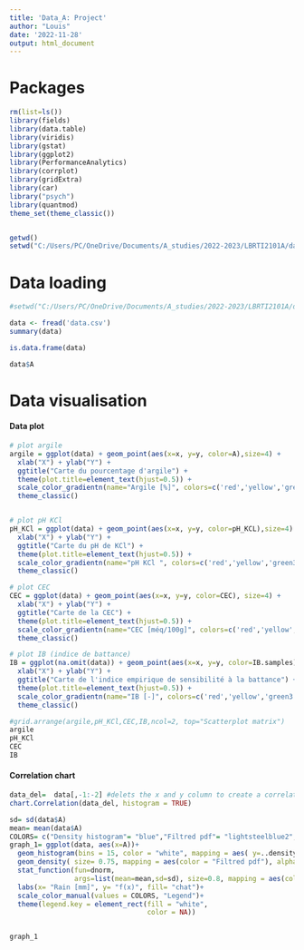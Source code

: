 ```yaml
---
title: 'Data_A: Project'
author: "Louis"
date: '2022-11-28'
output: html_document
---
```


# Packages
```r
rm(list=ls())
library(fields)
library(data.table)
library(viridis)
library(gstat)
library(ggplot2)
library(PerformanceAnalytics)
library(corrplot)
library(gridExtra)
library(car)
library("psych")
library(quantmod)
theme_set(theme_classic())



```

```r
getwd()
setwd("C:/Users/PC/OneDrive/Documents/A_studies/2022-2023/LBRTI2101A/data/LBRTI2101A---Data-Science-in-bioscience-engineering")
```

# Data loading
```r
#setwd("C:/Users/PC/OneDrive/Documents/A_studies/2022-2023/LBRTI2101A/data/LBRTI2101A---Data-Science-in-bioscience-engineering") #set working dir

data <- fread('data.csv')
summary(data)

is.data.frame(data)

data$A
```

# Data visualisation

#### Data plot
```r
# plot argile 
argile = ggplot(data) + geom_point(aes(x=x, y=y, color=A),size=4) + 
  xlab("X") + ylab("Y") + 
  ggtitle("Carte du pourcentage d'argile") +
  theme(plot.title=element_text(hjust=0.5)) +
  scale_color_gradientn(name="Argile [%]", colors=c('red','yellow','green3','royalblue')) +
  theme_classic()


# plot pH KCl 
pH_KCl = ggplot(data) + geom_point(aes(x=x, y=y, color=pH_KCL),size=4) + 
  xlab("X") + ylab("Y") + 
  ggtitle("Carte du pH de KCl") +
  theme(plot.title=element_text(hjust=0.5)) +
  scale_color_gradientn(name="pH KCl ", colors=c('red','yellow','green3','royalblue')) +
  theme_classic()

# plot CEC 
CEC = ggplot(data) + geom_point(aes(x=x, y=y, color=CEC), size=4) + 
  xlab("X") + ylab("Y") + 
  ggtitle("Carte de la CEC") +
  theme(plot.title=element_text(hjust=0.5)) +
  scale_color_gradientn(name="CEC [méq/100g]", colors=c('red','yellow','green3','royalblue')) +
  theme_classic()

# plot IB (indice de battance)
IB = ggplot(na.omit(data)) + geom_point(aes(x=x, y=y, color=IB.samples), size=4) + 
  xlab("X") + ylab("Y") + 
  ggtitle("Carte de l'indice empirique de sensibilité à la battance") +
  theme(plot.title=element_text(hjust=0.5)) +
  scale_color_gradientn(name="IB [-]", colors=c('red','yellow','green3','royalblue')) +
  theme_classic()

#grid.arrange(argile,pH_KCl,CEC,IB,ncol=2, top="Scatterplot matrix")
argile
pH_KCl
CEC
IB
```

#### Correlation chart
```r
data_del=  data[,-1:-2] #delets the x and y column to create a correlation chart
chart.Correlation(data_del, histogram = TRUE)
```


```r
sd= sd(data$A)
mean= mean(data$A)
COLORS= c("Density histogram"= "blue","Filtred pdf"= "lightsteelblue2", "Normal pdf"= "red" )
graph_1= ggplot(data, aes(x=A))+
  geom_histogram(bins = 15, color = "white", mapping = aes( y=..density.., color = "Density histogram"), fill= "steelblue3")+
  geom_density( size= 0.75, mapping = aes(color = "Filtred pdf"), alpha= 0.4 , fill= "white")+
  stat_function(fun=dnorm, 
                args=list(mean=mean,sd=sd), size=0.8, mapping = aes(color = "Normal pdf"))+
  labs(x= "Rain [mm]", y= "f(x)", fill= "chat")+
  scale_color_manual(values = COLORS, "Legend")+
  theme(legend.key = element_rect(fill = "white", 
                                  color = NA))


graph_1
```



























